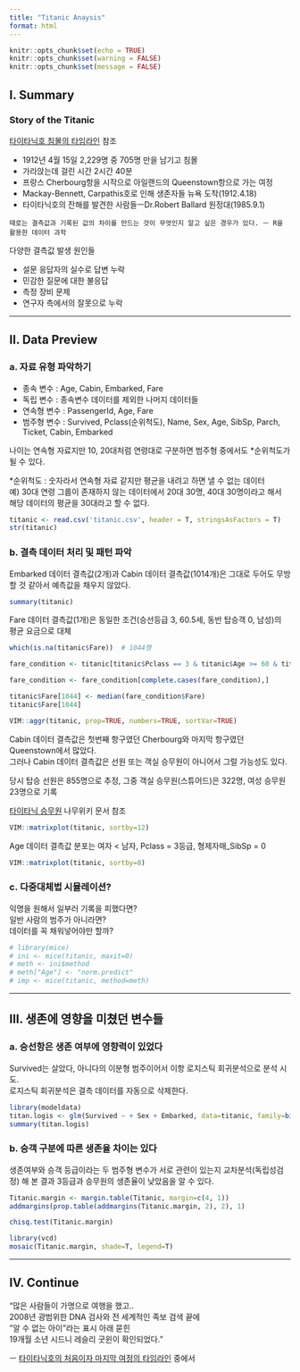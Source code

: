 ```yaml
---
title: "Titanic Anaysis"
format: html
---
```


```r
knitr::opts_chunk$set(echo = TRUE)
knitr::opts_chunk$set(warning = FALSE)
knitr::opts_chunk$set(message = FALSE)
```

## Ⅰ. Summary

### Story of the Titanic

[타이타닉호 침몰의 타임라인](https://www.greelane.com/ko/인문학/역사와-문화/titanic-timeline-1779210) 참조

-   1912년 4월 15일 2,229명 중 705명 만을 남기고 침몰
-   가라앉는데 걸린 시간 2시간 40분
-   프랑스 Cherbourg항을 시작으로 아일랜드의 Queenstown항으로 가는 여정
-   Mackay-Bennett, Carpathis호로 인해 생존자들 뉴욕 도착(1912.4.18)
-   타이타닉호의 잔해를 발견한 사람들ㅡDr.Robert Ballard 원정대(1985.9.1)

`때로는 결측값과 기록된 값의 차이를 만드는 것이 무엇인지 알고 싶은 경우가 있다. ㅡ R을 활용한 데이터 과학`

다양한 결측값 발생 원인들

-   설문 응답자의 실수로 답변 누락
-   민감한 질문에 대한 불응답
-   측정 장비 문제
-   연구자 측에서의 잘못으로 누락

------------------------------------------------------------------------

## Ⅱ. Data Preview

### a. 자료 유형 파악하기

-   종속 변수 : Age, Cabin, Embarked, Fare
-   독립 변수 : 종속변수 데이터를 제외한 나머지 데이터들
-   연속형 변수 : PassengerId, Age, Fare
-   범주형 변수 : Survived, Pclass(순위척도), Name, Sex, Age, SibSp, Parch, Ticket, Cabin, Embarked

나이는 연속형 자료지만 10, 20대처럼 연령대로 구분하면 범주형 중에서도 \*순위척도가 될 수 있다.

\*순위척도 : 숫자라서 연속형 자료 같지만 평균을 내려고 하면 낼 수 없는 데이터\
예) 30대 연령 그룹이 존재하지 않는 데이터에서 20대 30명, 40대 30명이라고 해서 해당 데이터의 평균을 30대라고 할 수 없다.

```r
titanic <- read.csv('titanic.csv', header = T, stringsAsFactors = T)
str(titanic)
```

### b. 결측 데이터 처리 및 패턴 파악

Embarked 데이터 결측값(2개)과 Cabin 데이터 결측값(1014개)은 그대로 두어도 무방할 것 같아서 예측값을 채우지 않았다.

```r
summary(titanic)
```

Fare 데이터 결측값(1개)은 동일한 조건(승선등급 3, 60.5세, 동반 탑승객 0, 남성)의 평균 요금으로 대체

```r
which(is.na(titanic$Fare))  # 1044행

fare_condition <- titanic[titanic$Pclass == 3 & titanic$Age >= 60 & titanic$Age < 70 & titanic$Sex == "male" & titanic$SibSp == 0 & titanic$Parch == 0,]

fare_condition <- fare_condition[complete.cases(fare_condition),]

titanic$Fare[1044] <- median(fare_condition$Fare)
titanic$Fare[1044]
```

```r
VIM::aggr(titanic, prop=TRUE, numbers=TRUE, sortVar=TRUE)
```

Cabin 데이터 결측값은 첫번째 항구였던 Cherbourg와 마지막 항구였던 Queenstown에서 많았다.\
그러나 Cabin 데이터 결측값은 선원 또는 객실 승무원이 아니어서 그럴 가능성도 있다.

당시 탑승 선원은 855명으로 추정, 그중 객실 승무원(스튜어드)은 322명, 여성 승무원 23명으로 기록

[타이타닉 승무원](https://namu.wiki/w/RMS%20%ED%83%80%EC%9D%B4%ED%83%80%EB%8B%89) 나무위키 문서 참조

```r
VIM::matrixplot(titanic, sortby=12)
```

Age 데이터 결측값 분포는 여자 \< 남자, Pclass = 3등급, 형제자매_SibSp = 0

```r
VIM::matrixplot(titanic, sortby=8)
```

### c. 다중대체법 시뮬레이션?

익명을 원해서 일부러 기록을 피했다면?\
일반 사람의 범주가 아니라면?\
데이터를 꼭 채워넣어야만 할까?

```r
# library(mice)
# ini <- mice(titanic, maxit=0)
# meth <- ini$method
# meth["Age"] <- "norm.predict"
# imp <- mice(titanic, method=meth)
```

------------------------------------------------------------------------

## Ⅲ. 생존에 영향을 미쳤던 변수들

### a. 승선항은 생존 여부에 영향력이 있었다

Survived는 살았다, 아니다의 이분형 범주이어서 이항 로지스틱 회귀분석으로 분석 시도.\
로지스틱 회귀분석은 결측 데이터를 자동으로 삭제한다.

```r
library(modeldata)
titan.logis <- glm(Survived ~ + Sex + Embarked, data=titanic, family=binomial(link="logit"))
summary(titan.logis)
```

### b. 승객 구분에 따른 생존율 차이는 있다

생존여부와 승객 등급이라는 두 범주형 변수가 서로 관련이 있는지 교차분석(독립성검정) 해 본 결과 3등급과 승무원의 생존율이 낮았음을 알 수 있다.

```r
Titanic.margin <- margin.table(Titanic, margin=c(4, 1))
addmargins(prop.table(addmargins(Titanic.margin, 2), 2), 1)

chisq.test(Titanic.margin)
```

```r
library(vcd)
mosaic(Titanic.margin, shade=T, legend=T)
```

------------------------------------------------------------------------

## Ⅳ. Continue

"많은 사람들이 가명으로 여행을 했고..\
2008년 광범위한 DNA 검사와 전 세계적인 족보 검색 끝에\
"알 수 없는 아이"라는 표시 아래 묻힌\
19개월 소년 시드니 레슬리 굿윈이 확인되었다."

ㅡ [타이타닉호의 처음이자 마지막 여정의 타임라인](https://www.greelane.com/ko/인문학/역사와-문화/titanic-timeline-1779210) 중에서
